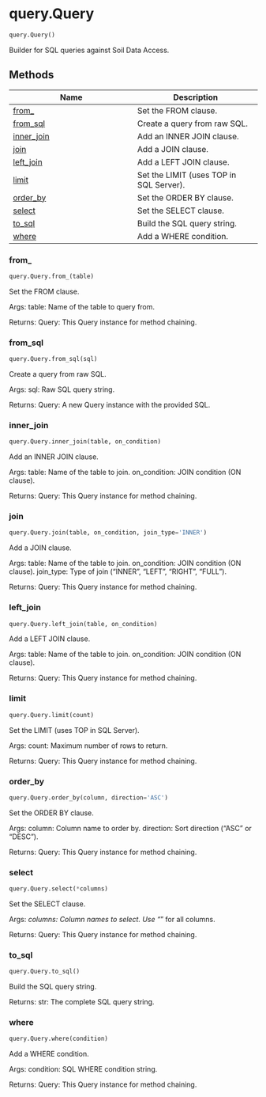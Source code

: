 # query.Query { #soildb.query.Query }

```python
query.Query()
```

Builder for SQL queries against Soil Data Access.

## Methods

| Name | Description |
| --- | --- |
| [from_](#soildb.query.Query.from_) | Set the FROM clause. |
| [from_sql](#soildb.query.Query.from_sql) | Create a query from raw SQL. |
| [inner_join](#soildb.query.Query.inner_join) | Add an INNER JOIN clause. |
| [join](#soildb.query.Query.join) | Add a JOIN clause. |
| [left_join](#soildb.query.Query.left_join) | Add a LEFT JOIN clause. |
| [limit](#soildb.query.Query.limit) | Set the LIMIT (uses TOP in SQL Server). |
| [order_by](#soildb.query.Query.order_by) | Set the ORDER BY clause. |
| [select](#soildb.query.Query.select) | Set the SELECT clause. |
| [to_sql](#soildb.query.Query.to_sql) | Build the SQL query string. |
| [where](#soildb.query.Query.where) | Add a WHERE condition. |

### from_ { #soildb.query.Query.from_ }

```python
query.Query.from_(table)
```

Set the FROM clause.

Args:
    table: Name of the table to query from.

Returns:
    Query: This Query instance for method chaining.

### from_sql { #soildb.query.Query.from_sql }

```python
query.Query.from_sql(sql)
```

Create a query from raw SQL.

Args:
    sql: Raw SQL query string.

Returns:
    Query: A new Query instance with the provided SQL.

### inner_join { #soildb.query.Query.inner_join }

```python
query.Query.inner_join(table, on_condition)
```

Add an INNER JOIN clause.

Args:
    table: Name of the table to join.
    on_condition: JOIN condition (ON clause).

Returns:
    Query: This Query instance for method chaining.

### join { #soildb.query.Query.join }

```python
query.Query.join(table, on_condition, join_type='INNER')
```

Add a JOIN clause.

Args:
    table: Name of the table to join.
    on_condition: JOIN condition (ON clause).
    join_type: Type of join ("INNER", "LEFT", "RIGHT", "FULL").

Returns:
    Query: This Query instance for method chaining.

### left_join { #soildb.query.Query.left_join }

```python
query.Query.left_join(table, on_condition)
```

Add a LEFT JOIN clause.

Args:
    table: Name of the table to join.
    on_condition: JOIN condition (ON clause).

Returns:
    Query: This Query instance for method chaining.

### limit { #soildb.query.Query.limit }

```python
query.Query.limit(count)
```

Set the LIMIT (uses TOP in SQL Server).

Args:
    count: Maximum number of rows to return.

Returns:
    Query: This Query instance for method chaining.

### order_by { #soildb.query.Query.order_by }

```python
query.Query.order_by(column, direction='ASC')
```

Set the ORDER BY clause.

Args:
    column: Column name to order by.
    direction: Sort direction ("ASC" or "DESC").

Returns:
    Query: This Query instance for method chaining.

### select { #soildb.query.Query.select }

```python
query.Query.select(*columns)
```

Set the SELECT clause.

Args:
    *columns: Column names to select. Use "*" for all columns.

Returns:
    Query: This Query instance for method chaining.

### to_sql { #soildb.query.Query.to_sql }

```python
query.Query.to_sql()
```

Build the SQL query string.

Returns:
    str: The complete SQL query string.

### where { #soildb.query.Query.where }

```python
query.Query.where(condition)
```

Add a WHERE condition.

Args:
    condition: SQL WHERE condition string.

Returns:
    Query: This Query instance for method chaining.